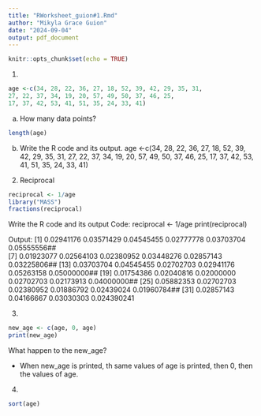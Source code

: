 ```yaml
---
title: "RWorksheet_guion#1.Rmd"
author: "Mikyla Grace Guion"
date: "2024-09-04"
output: pdf_document
---
```


```r
knitr::opts_chunk$set(echo = TRUE)
```
1.
```r
age <-c(34, 28, 22, 36, 27, 18, 52, 39, 42, 29, 35, 31,
27, 22, 37, 34, 19, 20, 57, 49, 50, 37, 46, 25, 
17, 37, 42, 53, 41, 51, 35, 24, 33, 41)
```
a. How many data points? 
```r
length(age)
```
b. Write the R code and its output.
age <-c(34, 28, 22, 36, 27, 18, 52, 39, 42, 29, 35, 31, 27, 22, 37, 34, 19, 20, 57, 49, 50, 37, 46, 25, 17, 37, 42, 53, 41, 51, 35, 24, 33, 41)

2. Reciprocal
```r
reciprocal <- 1/age
library("MASS")
fractions(reciprocal)
```
Write the R code and its output
Code:
reciprocal <- 1/age
print(reciprocal)

Output:
[1] 0.02941176 0.03571429 0.04545455 0.02777778 0.03703704 0.05555556##  
[7] 0.01923077 0.02564103 0.02380952 0.03448276 0.02857143 0.03225806## 
[13] 0.03703704 0.04545455 0.02702703 0.02941176 0.05263158 0.05000000## 
[19] 0.01754386 0.02040816 0.02000000 0.02702703 0.02173913 0.04000000## 
[25] 0.05882353 0.02702703 0.02380952 0.01886792 0.02439024 0.01960784## 
[31] 0.02857143 0.04166667 0.03030303 0.024390241

3.
```r
new_age <- c(age, 0, age)
print(new_age)
```
What happen to the new_age?

+ When new_age is printed, th same values of age is printed, then 0, then the values of age.

4.
```r
sort(age)
```

